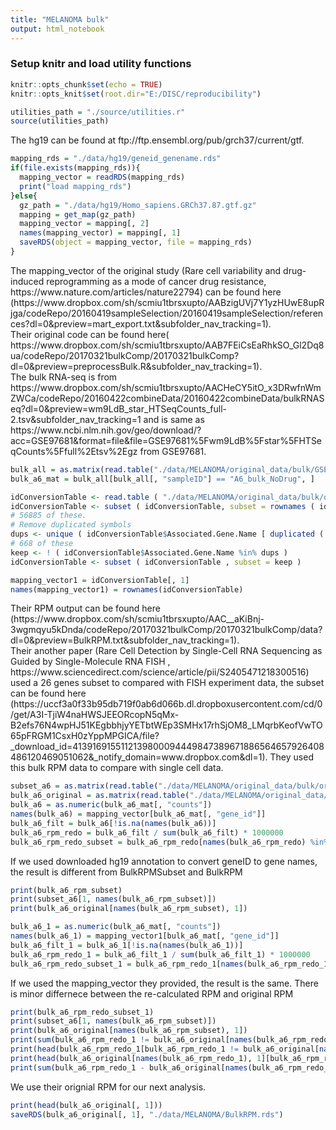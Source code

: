 ```yaml
---
title: "MELANOMA bulk"
output: html_notebook
---
```

### Setup knitr and load utility functions
```r
knitr::opts_chunk$set(echo = TRUE)
knitr::opts_knit$set(root.dir="E:/DISC/reproducibility")
```
```r
utilities_path = "./source/utilities.r"
source(utilities_path)
```
The hg19 can be found at ftp://ftp.ensembl.org/pub/grch37/current/gtf.
```r
mapping_rds = "./data/hg19/geneid_genename.rds"
if(file.exists(mapping_rds)){
  mapping_vector = readRDS(mapping_rds)
  print("load mapping_rds")
}else{
  gz_path = "./data/hg19/Homo_sapiens.GRCh37.87.gtf.gz"
  mapping = get_map(gz_path)
  mapping_vector = mapping[, 2]
  names(mapping_vector) = mapping[, 1]
  saveRDS(object = mapping_vector, file = mapping_rds)
}
```
The mapping_vector of the original study (Rare cell variability and drug-induced reprogramming as a mode of cancer drug resistance, https://www.nature.com/articles/nature22794) can be found here (https://www.dropbox.com/sh/scmiu1tbrsxupto/AABzigUVj7Y1yzHUwE8upRjga/codeRepo/20160419sampleSelection/20160419sampleSelection/references?dl=0&preview=mart_export.txt&subfolder_nav_tracking=1).</br>
Their original code can be found here( https://www.dropbox.com/sh/scmiu1tbrsxupto/AAB7FEiCsEaRhkSO_Gl2Dq8ua/codeRepo/20170321bulkComp/20170321bulkComp?dl=0&preview=preprocessBulk.R&subfolder_nav_tracking=1).</br>
The bulk RNA-seq is from https://www.dropbox.com/sh/scmiu1tbrsxupto/AACHeCY5itO_x3DRwfnWmZWCa/codeRepo/20160422combineData/20160422combineData/bulkRNASeq?dl=0&preview=wm9LdB_star_HTSeqCounts_full-2.tsv&subfolder_nav_tracking=1 and is same as https://www.ncbi.nlm.nih.gov/geo/download/?acc=GSE97681&format=file&file=GSE97681%5Fwm9LdB%5Fstar%5FHTSeqCounts%5Ffull%2Etsv%2Egz from GSE97681.
```r
bulk_all = as.matrix(read.table("./data/MELANOMA/original_data/bulk/GSE97681_wm9LdB_star_HTSeqCounts_full.tsv.gz", header = T, sep = "\t"))
bulk_a6_mat = bulk_all[bulk_all[, "sampleID"] == "A6_bulk_NoDrug", ]

idConversionTable <- read.table ( "./data/MELANOMA/original_data/bulk/original_study/mart_export.txt" , header = T , as.is = T , fill = T , sep = '\t' , row.names = 1 )
idConversionTable <- subset ( idConversionTable, subset = rownames ( idConversionTable ) %in% bulk_a6_mat[, "gene_id"] )
# 56885 of these.
# Remove duplicated symbols
dups <- unique ( idConversionTable$Associated.Gene.Name [ duplicated ( idConversionTable$Associated.Gene.Name ) ] )
# 668 of these
keep <- ! ( idConversionTable$Associated.Gene.Name %in% dups )
idConversionTable <- subset ( idConversionTable , subset = keep )

mapping_vector1 = idConversionTable[, 1]
names(mapping_vector1) = rownames(idConversionTable)
```
Their RPM output can be found here (https://www.dropbox.com/sh/scmiu1tbrsxupto/AAC__aKiBnj-3wgmqyu5kDnda/codeRepo/20170321bulkComp/20170321bulkComp/data?dl=0&preview=BulkRPM.txt&subfolder_nav_tracking=1).</br>
Their another paper (Rare Cell Detection by Single-Cell RNA Sequencing as Guided by Single-Molecule RNA FISH
, https://www.sciencedirect.com/science/article/pii/S2405471218300516) used a 26 genes subset to compared with FISH experiment data, the subset can be found here (https://uccf3a0f33b95db719f0ab6d066b.dl.dropboxusercontent.com/cd/0/get/A3I-TjiW4naHWSJEEORcopN5qMx-B2efs76N4wpHJ51KEgbbhjyYETbtWEp3SMHx17rhSjOM8_LMqrbKeofVwTO65pFRGM1CsxH0zYppMPGICA/file?_download_id=4139169155112139800094449847389671886564657926408486120469051062&_notify_domain=www.dropbox.com&dl=1). They used this bulk RPM data to compare with single cell data.
```r
subset_a6 = as.matrix(read.table("./data/MELANOMA/original_data/bulk/original_study/BulkRPMSubset.txt"))
bulk_a6_original = as.matrix(read.table("./data/MELANOMA/original_data/bulk/original_study/BulkRPM.txt"))
bulk_a6 = as.numeric(bulk_a6_mat[, "counts"])
names(bulk_a6) = mapping_vector[bulk_a6_mat[, "gene_id"]]
bulk_a6_filt = bulk_a6[!is.na(names(bulk_a6))]
bulk_a6_rpm_redo = bulk_a6_filt / sum(bulk_a6_filt) * 1000000
bulk_a6_rpm_redo_subset = bulk_a6_rpm_redo[names(bulk_a6_rpm_redo) %in% colnames(subset_a6)]
```
If we used downloaded hg19 annotation to convert geneID to gene names, the result is different from BulkRPMSubset and BulkRPM
```r
print(bulk_a6_rpm_subset)
print(subset_a6[1, names(bulk_a6_rpm_subset)])
print(bulk_a6_original[names(bulk_a6_rpm_subset), 1])
```
```r
bulk_a6_1 = as.numeric(bulk_a6_mat[, "counts"])
names(bulk_a6_1) = mapping_vector1[bulk_a6_mat[, "gene_id"]]
bulk_a6_filt_1 = bulk_a6_1[!is.na(names(bulk_a6_1))]
bulk_a6_rpm_redo_1 = bulk_a6_filt_1 / sum(bulk_a6_filt_1) * 1000000
bulk_a6_rpm_redo_subset_1 = bulk_a6_rpm_redo_1[names(bulk_a6_rpm_redo_1) %in% colnames(subset_a6)]
```
If we used the mapping_vector they provided, the result is the same. There is minor differnece between the re-calculated RPM and original RPM
```r
print(bulk_a6_rpm_redo_subset_1)
print(subset_a6[1, names(bulk_a6_rpm_subset)])
print(bulk_a6_original[names(bulk_a6_rpm_subset), 1])
print(sum(bulk_a6_rpm_redo_1 != bulk_a6_original[names(bulk_a6_rpm_redo_1), 1]))
print(head(bulk_a6_rpm_redo_1[bulk_a6_rpm_redo_1 != bulk_a6_original[names(bulk_a6_rpm_redo_1), 1]]))
print(head(bulk_a6_original[names(bulk_a6_rpm_redo_1), 1][bulk_a6_rpm_redo_1 != bulk_a6_original[names(bulk_a6_rpm_redo_1), 1]]))
print(sum(bulk_a6_rpm_redo_1 - bulk_a6_original[names(bulk_a6_rpm_redo_1), 1]))

```
We use their orignial RPM for our next analysis. 
```r
print(head(bulk_a6_original[, 1]))
saveRDS(bulk_a6_original[, 1], "./data/MELANOMA/BulkRPM.rds")
```












